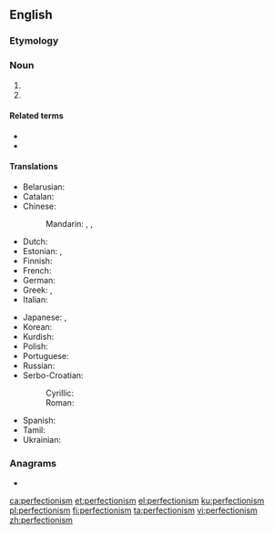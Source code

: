 ==English==
{{wikipedia}}

===Etymology===
{{suffix|en|perfection|ism}}

===Noun===
{{en-noun|~}}

# {{l|en|An unwillingness to settle for anything less than [[perfection]].}}
# {{l|en|A [[belief]] that [[spiritual]] perfection may be achieved during [[life]], or that it should be [[strive]]n for.}}

====Related terms====
* {{l|en|perfectionist}}
* {{l|en|perfectionistic}}

====Translations====
{{trans-top|a dislike for anything less than perfection}}
* Belarusian: {{t|be|перфекцыяні́см|m}}
* Catalan: {{t+|ca|perfeccionisme|m}}
* Chinese:
*: Mandarin: {{t|cmn|力求完美|tr=lìqiú wánměi}}, {{t|cmn|至善圓滿論}}, {{t|cmn|至善圆满论|tr=zhìshàn yuánmǎn lùn}}
* Dutch: {{t|nl|perfectionisme|n}}
* Estonian: {{t|et|perfektsionism}}, {{t|et|täiuslikkuse taotlus}}
* Finnish: {{t|fi|perfektionismi}}
* French: {{t+|fr|perfectionnisme|m}}
* German: {{t+|de|Perfektionismus|m}}
* Greek: {{t+|el|τελειομανία|f}}, {{t+|el|τελειοθηρία|f}}
* Italian: {{t+|it|perfezionismo|m}}
{{trans-mid}}
* Japanese: {{t|ja|完全主義|tr=かんぜんしゅぎ, kanzenshugi}}, {{t|ja|完璧主義|tr=かんぺきしゅぎ, kanpekishugi}}
* Korean: {{t|ko|완벽주의}}
* Kurdish: {{t+check|ku|tekûzîtî}}
* Polish: {{t+|pl|perfekcjonizm|m}}
* Portuguese: {{t+|pt|perfeccionismo|m}}
* Russian: {{t+|ru|перфекциони́зм|m}}
* Serbo-Croatian:
*: Cyrillic: {{t|sh|перфекционѝзам|m}}
*: Roman: {{t+|sh|perfekcionìzam|m}}
* Spanish: {{t|es|perfeccionismo|m}}
* Tamil: {{t|ta|செம்மைவாதம்}}
* Ukrainian: {{t|uk|перфекціоні́см|m}}
{{trans-bottom}}

===Anagrams===
* {{l|en|imperfections}}

[[ca:perfectionism]]
[[et:perfectionism]]
[[el:perfectionism]]
[[ku:perfectionism]]
[[pl:perfectionism]]
[[fi:perfectionism]]
[[ta:perfectionism]]
[[vi:perfectionism]]
[[zh:perfectionism]]